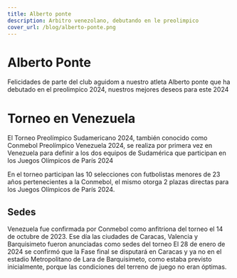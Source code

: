 ```yaml
---
title: Alberto ponte
description: Arbitro venezolano, debutando en le preolimpico
cover_url: /blog/alberto-ponte.png
---
```

# Alberto Ponte
Felicidades de parte del club aguidom a nuestro atleta Alberto ponte que ha debutado en el preolimpico 2024, nuestros mejores deseos para este 2024


# Torneo en Venezuela
El Torneo Preolímpico Sudamericano 2024, también conocido como Conmebol Preolímpico Venezuela 2024, se realiza por primera vez en Venezuela para definir a los dos equipos de Sudamérica que participan en los Juegos Olímpicos de París 2024

En el torneo participan las 10 selecciones con futbolistas menores de 23 años pertenecientes a la Conmebol, el mismo otorga 2 plazas directas para los Juegos Olímpicos de París 2024.

## Sedes
Venezuela fue confirmada por Conmebol como anfitriona del torneo el 14 de octubre de 2023.​ Ese día las ciudades de Caracas, Valencia y Barquisimeto fueron anunciadas como sedes del torneo El 28 de enero de 2024 se confirmó que la Fase final se disputará en Caracas y ya no en el estadio Metropolitano de Lara de Barquisimeto, como estaba previsto inicialmente, porque las condiciones del terreno de juego no eran óptimas.

